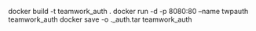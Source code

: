 docker build -t teamwork_auth .
docker run -d -p 8080:80 --name twpauth teamwork_auth
docker save -o .\Images\teamwork_auth.tar teamwork_auth
